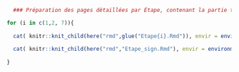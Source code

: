 ```r
  
  ### Préparation des pages détaillées par Étape, contenant la partie technique (même que le guide) et les détails de signalisation ###

for (i in c(1,2, 7)){
  
  cat( knitr::knit_child(here("rmd",glue("Etape{i}.Rmd")), envir = environment(), quiet = TRUE))
  
  cat( knitr::knit_child(here("rmd","Etape_sign.Rmd"), envir = environment(), quiet = TRUE))
  
}

```